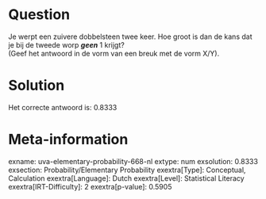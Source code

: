Question
========

Je werpt een zuivere dobbelsteen twee keer. Hoe groot is dan de kans dat
je bij de tweede worp ***geen*** 1 krijgt?\
(Geef het antwoord in de vorm van een breuk met de vorm X/Y).


Solution
========

Het correcte antwoord is: 0.8333

Meta-information
================
exname: uva-elementary-probability-668-nl
extype: num
exsolution: 0.8333
exsection: Probability/Elementary Probability
exextra[Type]: Conceptual, Calculation
exextra[Language]: Dutch
exextra[Level]: Statistical Literacy
exextra[IRT-Difficulty]: 2
exextra[p-value]: 0.5905
